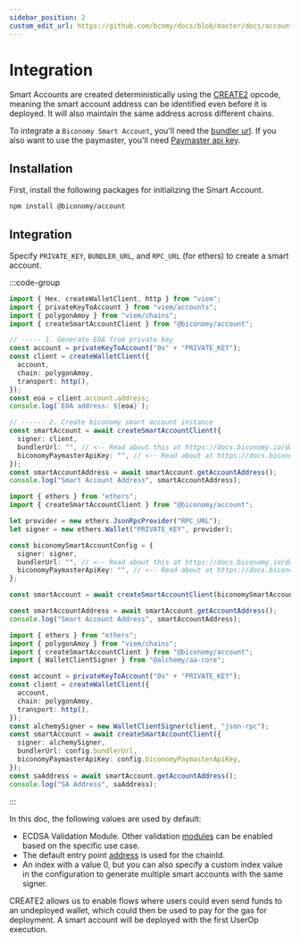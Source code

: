 ```yaml
---
sidebar_position: 2
custom_edit_url: https://github.com/bcnmy/docs/blob/master/docs/account/integration.mdx
---
```


# Integration

Smart Accounts are created deterministically using the [CREATE2](https://docs.openzeppelin.com/cli/2.7/deploying-with-create2) opcode, meaning the smart account address can be identified even before it is deployed. It will also maintain the same address across different chains.

To integrate a `Biconomy Smart Account`, you'll need the [bundler url](/dashboard#bundler-url). If you also want to use the paymaster, you'll need [Paymaster api key](/paymaster).

## Installation

First, install the following packages for initializing the Smart Account.

```bash
npm install @biconomy/account
```

## Integration

Specify `PRIVATE_KEY`, `BUNDLER_URL`, and `RPC_URL` (for ethers) to create a smart account.

:::code-group

```typescript [Viem]
import { Hex, createWalletClient, http } from "viem";
import { privateKeyToAccount } from "viem/accounts";
import { polygonAmoy } from "viem/chains";
import { createSmartAccountClient } from "@biconomy/account";

// ----- 1. Generate EOA from private key
const account = privateKeyToAccount("0x" + "PRIVATE_KEY");
const client = createWalletClient({
  account,
  chain: polygonAmoy,
  transport: http(),
});
const eoa = client.account.address;
console.log(`EOA address: ${eoa}`);

// ------ 2. Create biconomy smart account instance
const smartAccount = await createSmartAccountClient({
  signer: client,
  bundlerUrl: "", // <-- Read about this at https://docs.biconomy.io/dashboard#bundler-url
  biconomyPaymasterApiKey: "", // <-- Read about at https://docs.biconomy.io/dashboard/paymaster
});
const smartAccountAddress = await smartAccount.getAccountAddress();
console.log("Smart Account Address", smartAccountAddress);
```

```typescript  [Ethers]
import { ethers } from "ethers";
import { createSmartAccountClient } from "@biconomy/account";

let provider = new ethers.JsonRpcProvider("RPC_URL");
let signer = new ethers.Wallet("PRIVATE_KEY", provider);

const biconomySmartAccountConfig = {
  signer: signer,
  bundlerUrl: "", // <-- Read about this at https://docs.biconomy.io/dashboard#bundler-url
  biconomyPaymasterApiKey: "", // <-- Read about at https://docs.biconomy.io/dashboard/paymaster
};

const smartAccount = await createSmartAccountClient(biconomySmartAccountConfig);

const smartAccountAddress = await smartAccount.getAccountAddress();
console.log("Smart Account Address", smartAccountAddress);
```

```typescript [Alchemy]
import { ethers } from "ethers";
import { polygonAmoy } from "viem/chains";
import { createSmartAccountClient } from "@biconomy/account";
import { WalletClientSigner } from "@alchemy/aa-core";

const account = privateKeyToAccount("0x" + "PRIVATE_KEY");
const client = createWalletClient({
  account,
  chain: polygonAmoy,
  transport: http(),
});
const alchemySigner = new WalletClientSigner(client, "json-rpc");
const smartAccount = await createSmartAccountClient({
  signer: alchemySigner,
  bundlerUrl: config.bundlerUrl,
  biconomyPaymasterApiKey: config.biconomyPaymasterApiKey,
});
const saAddress = await smartAccount.getAccountAddress();
console.log("SA Address", saAddress);
```
:::

In this doc, the following values are used by default:

- ECDSA Validation Module. Other validation [modules](/modules) can be enabled based on the specific use case.
- The default entry point [address](contracts.md) is used for the chainId.
- An index with a value 0, but you can also specify a custom index value in the configuration to generate multiple smart accounts with the same signer.

CREATE2 allows us to enable flows where users could even send funds to an undeployed wallet, which could then be used to pay for the gas for deployment.
A smart account will be deployed with the first UserOp execution.
